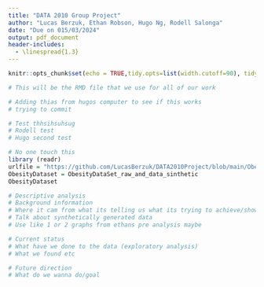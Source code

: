 ```yaml
---
title: "DATA 2010 Group Project"
author: "Lucas Berzuk, Ethan Robson, Hugo Ng, Rodell Salonga"
date: "Due on 015/03/2024"
output: pdf_document
header-includes:
  - \linespread{1.3}
---
```


```r
knitr::opts_chunk$set(echo = TRUE,tidy.opts=list(width.cutoff=90), tidy=TRUE)
```

```r
# This will be the RMD file that we use for all of our work

# Adding thias from hugos computer to see if this works
# trying to commit

# Test thhsihsuhsug
# Rodell test
# Hugo second test 
```

```r
# No one touch this
library (readr)
urlfile = "https://github.com/LucasBerzuk/DATA2010Project/blob/main/ObesityDataSet_raw_and_data_sinthetic.csv"
ObesityDataset = ObesityDataSet_raw_and_data_sinthetic
ObesityDataset
```

```r
# Descriptive analysis
# Background information 
# Where it cam from what its telling us what its trying to achieve/show
# Talk about synthetically generated data
# Use like 1 or 2 graphs from ethans pre analysis maybe
```

```r
# Current status
# What have we done to the data (exploratory analysis) 
# What we found etc
```

```r
# Future direction
# What do we wanna do/goal
```